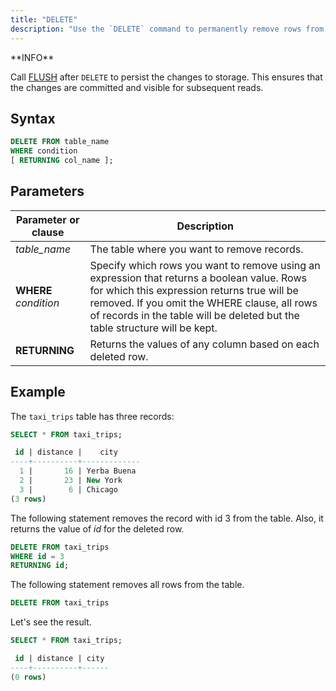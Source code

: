 ```yaml
---
title: "DELETE"
description: "Use the `DELETE` command to permanently remove rows from a table."
---
```


<Note>
**INFO**

Call [FLUSH](/docs/current/sql-flush/) after `DELETE` to persist the changes to storage. This ensures that the changes are committed and visible for subsequent reads.
</Note>
## Syntax

```sql
DELETE FROM table_name
WHERE condition
[ RETURNING col_name ];
```

## Parameters

| Parameter or clause   | Description                                                                                                                                                                                                                                                                |
| --------------------- | -------------------------------------------------------------------------------------------------------------------------------------------------------------------------------------------------------------------------------------------------------------------------- |
| _table\_name_         | The table where you want to remove records.                                                                                                                                                                                                                                |
| **WHERE** _condition_ | Specify which rows you want to remove using an expression that returns a boolean value. Rows for which this expression returns true will be removed.  If you omit the WHERE clause, all rows of records in the table will be deleted but the table structure will be kept. |
| **RETURNING**         | Returns the values of any column based on each deleted row.                                                                                                                                                                                                                |

## Example

The `taxi_trips` table has three records:

```sql
SELECT * FROM taxi_trips;
```

```sql
 id | distance |    city
----+----------+-------------
  1 |       16 | Yerba Buena
  2 |       23 | New York
  3 |        6 | Chicago
(3 rows)
```

The following statement removes the record with id 3 from the table. Also, it returns the value of _id_ for the deleted row.

```sql
DELETE FROM taxi_trips
WHERE id = 3
RETURNING id;
```

The following statement removes all rows from the table.

```sql
DELETE FROM taxi_trips
```

Let's see the result.

```sql
SELECT * FROM taxi_trips;
```

```sql
 id | distance | city
----+----------+------
(0 rows)
```
